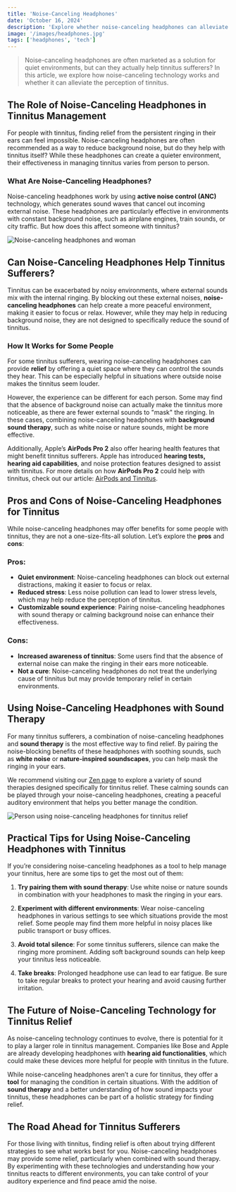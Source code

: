 ```yaml
---
title: 'Noise-Canceling Headphones'
date: 'October 16, 2024'
description: 'Explore whether noise-canceling headphones can alleviate tinnitus symptoms and improve your auditory experience.'
image: '/images/headphones.jpg'
tags: ['headphones', 'tech']
---
```


<Blockquote>
  Noise-canceling headphones are often marketed as a solution for quiet
  environments, but can they actually help tinnitus sufferers? In this article,
  we explore how noise-canceling technology works and whether it can alleviate
  the perception of tinnitus.
</Blockquote>

## <Highlighter>The Role of Noise-Canceling Headphones in Tinnitus Management</Highlighter>

For people with tinnitus, finding relief from the persistent ringing in their ears can feel impossible. Noise-canceling headphones are often recommended as a way to reduce background noise, but do they help with tinnitus itself? While these headphones can create a quieter environment, their effectiveness in managing tinnitus varies from person to person.

### What Are Noise-Canceling Headphones?

Noise-canceling headphones work by using **active noise control (ANC)** technology, which generates sound waves that cancel out incoming external noise. These headphones are particularly effective in environments with constant background noise, such as airplane engines, train sounds, or city traffic. But how does this affect someone with tinnitus?

<Image
  src="/images/headphones.jpg"
  alt="Noise-canceling headphones and woman"
/>

## <Highlighter>Can Noise-Canceling Headphones Help Tinnitus Sufferers?</Highlighter>

Tinnitus can be exacerbated by noisy environments, where external sounds mix with the internal ringing. By blocking out these external noises, **noise-canceling headphones** can help create a more peaceful environment, making it easier to focus or relax. However, while they may help in reducing background noise, they are not designed to specifically reduce the sound of tinnitus.

### How It Works for Some People

For some tinnitus sufferers, wearing noise-canceling headphones can provide **relief** by offering a quiet space where they can control the sounds they hear. This can be especially helpful in situations where outside noise makes the tinnitus seem louder.

However, the experience can be different for each person. Some may find that the absence of background noise can actually make the tinnitus more noticeable, as there are fewer external sounds to "mask" the ringing. In these cases, combining noise-canceling headphones with **background sound therapy**, such as white noise or nature sounds, might be more effective.

Additionally, Apple’s **AirPods Pro 2** also offer hearing health features that might benefit tinnitus sufferers. Apple has introduced **hearing tests, hearing aid capabilities**, and noise protection features designed to assist with tinnitus. For more details on how **AirPods Pro 2** could help with tinnitus, check out our article: [AirPods and Tinnitus](/blog/airpods-and-tinnitus).

<AdComponent />

## <Highlighter>Pros and Cons of Noise-Canceling Headphones for Tinnitus</Highlighter>

While noise-canceling headphones may offer benefits for some people with tinnitus, they are not a one-size-fits-all solution. Let’s explore the **pros** and **cons**:

### Pros:

- **Quiet environment**: Noise-canceling headphones can block out external distractions, making it easier to focus or relax.
- **Reduced stress**: Less noise pollution can lead to lower stress levels, which may help reduce the perception of tinnitus.
- **Customizable sound experience**: Pairing noise-canceling headphones with sound therapy or calming background noise can enhance their effectiveness.

### Cons:

- **Increased awareness of tinnitus**: Some users find that the absence of external noise can make the ringing in their ears more noticeable.
- **Not a cure**: Noise-canceling headphones do not treat the underlying cause of tinnitus but may provide temporary relief in certain environments.

## <Highlighter>Using Noise-Canceling Headphones with Sound Therapy</Highlighter>

For many tinnitus sufferers, a combination of noise-canceling headphones and **sound therapy** is the most effective way to find relief. By pairing the noise-blocking benefits of these headphones with soothing sounds, such as **white noise** or **nature-inspired soundscapes**, you can help mask the ringing in your ears.

We recommend visiting our [Zen page](/zen) to explore a variety of sound therapies designed specifically for tinnitus relief. These calming sounds can be played through your noise-canceling headphones, creating a peaceful auditory environment that helps you better manage the condition.

<Image
  src="/images/girl-with-headphones2.jpg"
  alt="Person using noise-canceling headphones for tinnitus relief"
/>

## <Highlighter>Practical Tips for Using Noise-Canceling Headphones with Tinnitus</Highlighter>

If you’re considering noise-canceling headphones as a tool to help manage your tinnitus, here are some tips to get the most out of them:

1. **Try pairing them with sound therapy**: Use white noise or nature sounds in combination with your headphones to mask the ringing in your ears.
2. **Experiment with different environments**: Wear noise-canceling headphones in various settings to see which situations provide the most relief. Some people may find them more helpful in noisy places like public transport or busy offices.

3. **Avoid total silence**: For some tinnitus sufferers, silence can make the ringing more prominent. Adding soft background sounds can help keep your tinnitus less noticeable.

4. **Take breaks**: Prolonged headphone use can lead to ear fatigue. Be sure to take regular breaks to protect your hearing and avoid causing further irritation.

<AdComponent />

## <Highlighter>The Future of Noise-Canceling Technology for Tinnitus Relief</Highlighter>

As noise-canceling technology continues to evolve, there is potential for it to play a larger role in tinnitus management. Companies like Bose and Apple are already developing headphones with **hearing aid functionalities**, which could make these devices more helpful for people with tinnitus in the future.

While noise-canceling headphones aren’t a cure for tinnitus, they offer a **tool** for managing the condition in certain situations. With the addition of **sound therapy** and a better understanding of how sound impacts your tinnitus, these headphones can be part of a holistic strategy for finding relief.

## <Highlighter>The Road Ahead for Tinnitus Sufferers</Highlighter>

For those living with tinnitus, finding relief is often about trying different strategies to see what works best for you. Noise-canceling headphones may provide some relief, particularly when combined with sound therapy. By experimenting with these technologies and understanding how your tinnitus reacts to different environments, you can take control of your auditory experience and find peace amid the noise.
